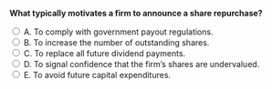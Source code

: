 ::: {.question-block}

<form onsubmit="event.preventDefault(); checkAnswer('module10_mcq_q20')" data-correct-answer="D">
<strong style="display: block;">What typically motivates a firm to announce a share repurchase?</strong>

<label><input type="radio" name="module10_mcq_q20" value="A"> A. To comply with government payout regulations.</label><br>
<label><input type="radio" name="module10_mcq_q20" value="B"> B. To increase the number of outstanding shares.</label><br>
<label><input type="radio" name="module10_mcq_q20" value="C"> C. To replace all future dividend payments.</label><br>
<label><input type="radio" name="module10_mcq_q20" value="D"> D. To signal confidence that the firm’s shares are undervalued.</label><br>
<label><input type="radio" name="module10_mcq_q20" value="E"> E. To avoid future capital expenditures.</label><br>
</form>

<div id="feedback-module10_mcq_q20" class="feedback" data-status="" style="display:none;">
✅ D is correct. Firms often repurchase shares to signal that management believes the stock is undervalued, consistent with signaling theory.
</div>

:::
